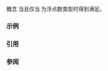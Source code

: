 {{cpp/title|floating_point}}
{{cpp/concepts/navbar}}
{{ddcl|header=concepts|since=c++20|1=
template&lt; class T &gt;
concept floating_point = std::is_floating_point_v&lt;T&gt;;
}}

概念 {{c|floating_point&lt;T&gt;}} 当且仅当 {{tt|T}} 为浮点数类型时得到满足。

=== 示例 ===
{{example
|code=
#include &lt;concepts&gt;
#include &lt;iostream&gt;
#include &lt;type_traits&gt;

constexpr std::floating_point auto x2(std::floating_point auto x)
{
    return x + x;
}

constexpr std::integral auto x2(std::integral auto x)
{
    return x &lt;&lt; 1;
}

int main()
{
    constexpr auto d = x2(1.1);
    static_assert(std::is_same_v&lt;double const, decltype(d)&gt;);
    std::cout &lt;&lt; d &lt;&lt; '\n';

    constexpr auto f = x2(2.2f);
    static_assert(std::is_same_v&lt;float const, decltype(f)&gt;);
    std::cout &lt;&lt; f &lt;&lt; '\n';

    constexpr auto i = x2(444);
    static_assert(std::is_same_v&lt;int const, decltype(i)&gt;);
    std::cout &lt;&lt; i &lt;&lt; '\n';
}
|output=
2.2
4.4
888
}}

===引用===
{{ref std c++23}}
{{ref std|section=18.4.7|title=Arithmetic concepts|id=concepts.arithmetic}}
{{ref std end}}
{{ref std c++20}}
{{ref std|section=18.4.7|title=Arithmetic concepts|id=concepts.arithmetic}}
{{ref std end}}

=== 参阅 ===
{{dsc begin}}
{{dsc inc|cpp/types/dsc is_floating_point}}
{{dsc end}}

{{langlinks|de|en|es|ja|ru}}